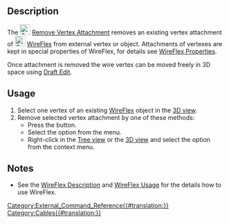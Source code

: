 <languages/>

{{Docnav
|[[Cables_AttachVertex|AttachVertex]]
|[[Cables_Profile|Profile]]
|[[Cables_Workbench|Cables]]
|IconL=Cables_AttachVertex.svg
|IconR=Cables_Profile.svg
|IconC=Cables_workbench_icon.svg
}}

{{GuiCommand
|Name=Cables RemoveVertexAttachment
|MenuLocation=Cable Wires → Remove Vertex Attachment
|Workbenches=[[Cables_Workbench|Cables]]
|Shortcut=
|Version=1.0
|SeeAlso=[[Cables_AttachVertex|Cables AttachVertex]]
}}

==Description==

The [[Image:Cables_RemoveVertexAttachment.svg|24px]] [[Cables_RemoveVertexAttachment|Remove Vertex Attachment]] removes an existing vertex attachment of [[Image:Cables_WireFlex.svg|24px]] [[Cables_WireFlex|WireFlex]] from external vertex or object. Attachments of vertexes are kept in special properties of WireFlex, for details see [[Cables_WireFlex#Properties|WireFlex Properties]].

Once attachment is removed the wire vertex can be moved freely in 3D space using [[Draft_Edit|Draft Edit]].

==Usage==

# Select one vertex of an existing [[Cables_WireFlex|WireFlex]] object in the [[3D_view|3D view]].
# Remove selected vertex attachment by one of these methods:
#* Press the {{Button|[[Image:Cables_RemoveVertexAttachment.svg|16px]] [[Cables_RemoveVertexAttachment|Remove Vertex Attachment]]}} button.
#* Select the {{MenuCommand|Cable Wires → [[Image:Cables_RemoveVertexAttachment.svg|16px]] Remove Vertex Attachment}} option from the menu.
#* Right-click in the [[Tree_view|Tree view]] or the [[3D_view|3D view]] and select the {{MenuCommand|Cable Wires → [[Image:Cables_RemoveVertexAttachment.svg|16px]] Remove Vertex attachment}} option from the context menu.

==Notes==

* See the [[Cables_WireFlex#Description|WireFlex Description]] and [[Cables_WireFlex#Usage|WireFlex Usage]] for the details how to use WireFlex.


{{Docnav
|[[Cables_AttachVertex|AttachVertex]]
|[[Cables_Profile|Profile]]
|[[Cables_Workbench|Cables]]
|IconL=Cables_AttachVertex.svg
|IconR=Cables_Profile.svg
|IconC=Cables_workbench_icon.svg
}}

[[Category:External_Command_Reference{{#translation:}}]]
[[Category:Cables{{#translation:}}]]